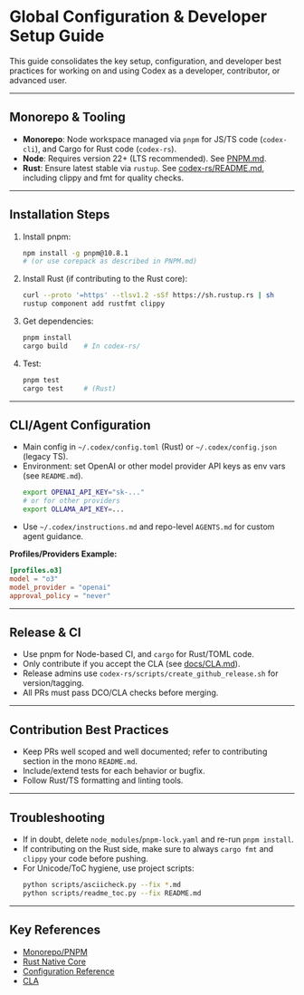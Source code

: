 # Global Configuration & Developer Setup Guide

This guide consolidates the key setup, configuration, and developer best practices for working on and using Codex as a developer, contributor, or advanced user.

---

## Monorepo & Tooling
- **Monorepo**: Node workspace managed via `pnpm` for JS/TS code (`codex-cli`), and Cargo for Rust code (`codex-rs`).
- **Node**: Requires version 22+ (LTS recommended). See [PNPM.md](../PNPM.md).
- **Rust**: Ensure latest stable via `rustup`. See [codex-rs/README.md](../codex-rs/README.md), including clippy and fmt for quality checks.

---

## Installation Steps

1. Install pnpm:
   ```bash
   npm install -g pnpm@10.8.1
   # (or use corepack as described in PNPM.md)
   ```
2. Install Rust (if contributing to the Rust core):
   ```bash
   curl --proto '=https' --tlsv1.2 -sSf https://sh.rustup.rs | sh
   rustup component add rustfmt clippy
   ```
3. Get dependencies:
   ```bash
   pnpm install
   cargo build    # In codex-rs/
   ```
4. Test:
   ```bash
   pnpm test
   cargo test     # (Rust)
   ```

---

## CLI/Agent Configuration

- Main config in `~/.codex/config.toml` (Rust) or `~/.codex/config.json` (legacy TS).
- Environment: set OpenAI or other model provider API keys as env vars (see `README.md`).
   ```bash
   export OPENAI_API_KEY="sk-..."
   # or for other providers
   export OLLAMA_API_KEY=...
   ```
- Use `~/.codex/instructions.md` and repo-level `AGENTS.md` for custom agent guidance.

**Profiles/Providers Example:**
```toml
[profiles.o3]
model = "o3"
model_provider = "openai"
approval_policy = "never"
```

---

## Release & CI
- Use pnpm for Node-based CI, and `cargo` for Rust/TOML code.
- Only contribute if you accept the CLA (see [docs/CLA.md](../docs/CLA.md)).
- Release admins use `codex-rs/scripts/create_github_release.sh` for version/tagging.
- All PRs must pass DCO/CLA checks before merging.

---

## Contribution Best Practices
- Keep PRs well scoped and well documented; refer to contributing section in the mono `README.md`.
- Include/extend tests for each behavior or bugfix.
- Follow Rust/TS formatting and linting tools.

---

## Troubleshooting
- If in doubt, delete `node_modules`/`pnpm-lock.yaml` and re-run `pnpm install`.
- If contributing on the Rust side, make sure to always `cargo fmt` and `clippy` your code before pushing.
- For Unicode/ToC hygiene, use project scripts:
  ```bash
  python scripts/asciicheck.py --fix *.md
  python scripts/readme_toc.py --fix README.md
  ```

---

## Key References
- [Monorepo/PNPM](../PNPM.md)
- [Rust Native Core](../codex-rs/README.md)
- [Configuration Reference](../codex-rs/config.md)
- [CLA](../docs/CLA.md)
